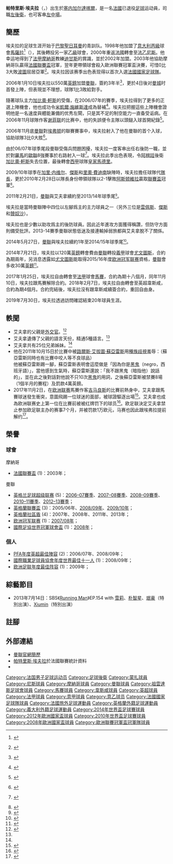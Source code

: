 {{noteTA|G1=uefa|G2=MUFC|G3=足球|G4=EPL
|T=zh-hans:帕特里斯·埃弗拉;zh-hk:柏特利斯·艾夫拿;zh-tw:帕特里斯·埃夫拉;
|1=zh-hans:帕特里斯·埃弗拉;zh-hk:柏特利斯·艾夫拿;zh-tw:帕特里斯·埃夫拉;
}}
{{Infobox football biography 
| playername          = 帕特里斯·埃夫拉<br />''Patrice Evra''
| image               = Patrice Evra - FC Salzburg vs Olympique Marseille (28 September 2017).jpg
| fullname            = {{lang|fr|Patrice Evra}}
| nickname            = 前鋒華、三爺
| dateofbirth         = {{birth date and age|1981|5|15|df=y}}
| cityofbirth         = [[達喀爾|達喀爾]]
| countryofbirth      = [[塞內加爾|塞內加爾]]
| height              = {{height|ft=5|in=8}}
| position            = [[後衛_(足球)|左閘]]、[[中場|左中場]]
| currentclub         = 
| clubnumber          = 
| youthyears1         = 1992−1993
| youthclubs1         = [[w:en:CO_Les_Ulis|CO Les Ulis]]
| youthyears2         = 1993−1997
| youthclubs2         = CSF Brétigny
| youthyears3         = 1997−1998
| youthclubs3         = [[巴黎圣日耳曼足球俱乐部|巴黎聖日耳曼]]
| years1              = 1998−1999
| clubs1              = [[w:en:S.C._Marsala_1912|馬薩拉]]
| caps1               = 24
| goals1              = 3
| years2              = 1999−2000
| clubs2              = [[蒙沙拜安卡1912足球會|蒙沙]]
| caps2               = 3
| goals2              = 0
| years3              = 2000−2002
| clubs3              = [[尼斯足球俱樂部|尼斯]]
| caps3               = 40
| goals3              = 1
| years4              = 2002−2006
| clubs4              = [[摩納哥足球會|摩納哥]]
| caps4               = 120
| goals4              = 2
| years5              = 2006−2014
| clubs5              = [[曼聯|曼聯]]
| caps5               = 273
| goals5              = 7
| years6              = 2014−2017
| clubs6              = [[祖雲達斯|祖雲達斯]]
| caps6               = 53
| goals6              = 3
| years7              = 2017
| clubs7              = [[马赛奥林匹克|马赛]]
| caps7               = 15
| goals7              = 1
| years8              = 2018
| clubs8              = [[韋斯咸足球會|韋斯咸]]
| caps8               = 5
| goals8              = 0
| totalcaps = 533
| totalgoals = 17
| nationalyears1      = 2002−2003
| nationalteam1       = [[法國21歲以下國家足球隊|法國U21]]
| nationalcaps1       = 11
| nationalgoals1      = 0
| nationalyears2      = 2004−2016       
| nationalteam2       = {{fb|FRA}}
| nationalcaps2       = 81
| nationalgoals2      = 0
| club-update         = 2019年7月30日 
| nationalteam-update = 2019年7月30日
}}

{{中文譯名
| image = 
| english = {{lang|fr|Patrice '''Evra'''}}
| putonghua = 埃夫拉
| taiwan = 埃夫拉
| cantonese =艾拉<small>（香港各大報章、香港政府）</small><br />  艾夫拿<small>（[[ESPN_STAR_Sports|ESS]]、[[now寬頻電視|now sport]]、[[TVB|TVB]]）</small><br /> 艾華<small>（[[香港有線電視體育平台|有線]]、[[澳博|澳博]]<ref>{{cite web|author=澳博|title=曼聯球員名單|url=http://web.macauslot.com/soccer/html/database/current/playerlist/ch-playerlist_154.html|access-date=2008-10-26|archive-date=2021-01-23|archive-url=https://web.archive.org/web/20210123124719/https://web.macauslot.com/soccer/html/database/current/playerlist/ch-playerlist_154.html|dead-url=no}}</ref>）</small><br />  艾夫華<small>（[[廣東電視台|廣東體育]]）</small> 
| other = 
|}}

'''帕特里斯·埃夫拉'''（{{lang-fr|'''Patrice Evra'''}}，{{bd|1981年|5月15日|catIdx=Evra, Patrice}}）出生於[[塞内加尔|塞内加尔]][[達喀爾|達喀爾]]，是一名[[法國|法國]]已退役[[足球|足球]]运动員，司職[[左後衛|左後衛]]，也可客串[[中場|左中場]]。

== 簡歷 ==
埃夫拉的足球生涯开始于[[巴黎圣日耳曼足球俱乐部|巴黎聖日耳曼]]的青訓队。1998年他加盟了[[意大利|意大利]][[意大利足球丙级联赛|丙級]]球會[[馬沙拉足球俱乐部|馬薩拉]]<ref>{{cite web|title=曼聯埃夫拉出身草莽 十年艱辛造出"食人魔"綽號|url=http://sports.big5.northeast.cn/system/2007/10/23/051022713.shtml|date=2007-10-23|deadurl=yes|archiveurl=https://web.archive.org/web/20091113084608/http://sports.big5.northeast.cn/system/2007/10/23/051022713.shtml|archivedate=2009-11-13}}</ref>（{{lang|it|Marsala}}），其後轉投另一家[[意大利足球乙级联赛|乙級]]球會{{lang|it|Monza Brianza}}，2000年重返[[法國|法國]]轉會至[[法乙|法乙]][[尼斯足球俱樂部|尼斯]]。他幸运地得到了[[法国足球甲级联赛|法甲]][[摩納哥足球會|摩納哥]]教練[[迪甘斯|迪甘斯]]的賞識，並於2002年加盟。2003年他協助摩納哥队贏得[[法國聯賽盃|法國聯賽盃]]冠軍，翌年更帶領球會殺入歐洲聯賽冠軍盃決賽，可惜0比3大敗[[波尔图足球俱乐部|波圖]]屈居亞軍<ref>{{en icon}}[http://news.bbc.co.uk/sport2/hi/football/champions_league/3718645.stm {{Wayback|url=http://news.bbc.co.uk/sport2/hi/football/champions_league/3718645.stm |date=20170905133832 }} {{Wayback|url=http://news.bbc.co.uk/sport2/hi/football/champions_league/3718645.stm |date=20170905133832 }} {{lang|en|Porto 3-0 Monaco}}]</ref>。埃夫拉因该赛季出色表现得以首次入選[[法國國家足球隊|法國國家足球隊]]。

2006年1月10日埃夫拉以550萬[[英鎊|英鎊]]加盟[[曼聯|曼聯]]，簽約3年半<ref>{{en icon}}[http://news.bbc.co.uk/sport2/hi/football/teams/m/man_utd/4598800.stm {{Wayback|url=http://news.bbc.co.uk/sport2/hi/football/teams/m/man_utd/4598800.stm |date=20080117080931 }} {{Wayback|url=http://news.bbc.co.uk/sport2/hi/football/teams/m/man_utd/4598800.stm |date=20080117080931 }} {{lang|en|Evra completes Man Utd transfer}}]</ref>，更於4日後对[[曼彻斯特城足球俱乐部|曼城]]时首發上陣，但表現並不理想，球隊1比3敗給對手。

隨著球队主力[[加比奧·軒斯|加比奧·軒斯]]的受傷，在2006/07年的賽季，埃夫拉得到了更多的正選上陣機會，他也成功令[[米凱爾·施維斯達|米凱爾·施維斯達]]成為替補<ref>{{en icon}}[http://news.bbc.co.uk/sport2/hi/football/teams/m/man_utd/4624418.stm {{Wayback|url=http://news.bbc.co.uk/sport2/hi/football/teams/m/man_utd/4624418.stm |date=20210123124735 }} {{Wayback|url=http://news.bbc.co.uk/sport2/hi/football/teams/m/man_utd/4624418.stm |date=20210123124735 }} {{lang|en|Silvestre vows to stay at Man Utd}}]</ref>。埃夫拉把握這些上陣機會證明他是一名速度與體能兼備的优秀左閘，只是其不足的制空能力一直备受诟病。在2006年11月球隊作客[[谢菲尔德联足球俱乐部|谢菲联]]的比赛中，他的失誤便令主隊以頭鎚入球首開紀錄<ref>{{en icon}}[http://news.bbc.co.uk/sport2/hi/football/eng_prem/6138954.stm {{Wayback|url=http://news.bbc.co.uk/sport2/hi/football/eng_prem/6138954.stm |date=20210123124741 }} {{Wayback|url=http://news.bbc.co.uk/sport2/hi/football/eng_prem/6138954.stm |date=20210123124741 }} {{lang|en|Sheff Utd 1-2 Man Utd}}]</ref>。

2006年11月底[[曼聯|曼聯]]對[[埃弗顿|埃弗顿]]的聯賽賽事中，埃夫拉射入了他在曼聯的首个入球，協助球隊3比0大胜<ref>{{en icon}}[http://news.bbc.co.uk/sport2/hi/football/eng_prem/6183160.stm {{Wayback|url=http://news.bbc.co.uk/sport2/hi/football/eng_prem/6183160.stm |date=20130918015241 }} {{Wayback|url=http://news.bbc.co.uk/sport2/hi/football/eng_prem/6183160.stm |date=20130918015241 }} {{lang|en|Man Utd 3-0 Everton}}]</ref>。

由於06/07年球季尾段曼聯受傷兵問題困擾，埃夫拉一度客串出任右後防一職，並於對[[羅馬足球會|羅馬]]的[[歐聯|歐聯]]8強賽事於右路射入一球<ref>{{en icon}}[http://news.bbc.co.uk/sport2/hi/football/europe/6534975.stm {{Wayback|url=http://news.bbc.co.uk/sport2/hi/football/europe/6534975.stm |date=20161125102151 }} {{WebCite|url=https://www.webcitation.org/6jHr0zsZv?url=http://news.bbc.co.uk/sport2/hi/football/europe/6534975.stm |date=20160726100424 |dateformat=iso }} {{lang|en|Man Utd 7-1 Roma (agg 8-3)}}]</ref>。埃夫拉此季出色表現，令[[阿根廷|阿根廷]]後衛[[加比奧·軒斯|加比奧·軒斯]]失去位置，最後轉會[[西甲|西甲]]球隊[[皇家馬德里|皇家馬德里]]。

2009/10年球季在[[加里·内维尔|加里·内维尔]]、[[瑞恩·吉格斯|傑斯]]和[[里奧·費迪南|里奧·費迪南]]缺陣時，埃夫拉擔任球隊代[[隊長_(足球)|隊長]]，更於2010年2月28日以隊長身份帶領球隊以2-1擊敗[[阿斯顿维拉足球俱乐部|阿斯顿維拉]]贏取[[2010年英格蘭聯賽盃決賽|聯賽盃]]冠軍<small><ref>{{cite news |language=en |url=http://news.bbc.co.uk/sport2/hi/football/league_cup/8531179.stm |title=Aston Villa 1-2 Man Utd |publisher=[[BBC|BBC]] Sport |date=2010-02-28 |accessdate=2010-03-02 |archive-date=2012-11-05 |archive-url=https://www.webcitation.org/6BwGixfV0?url=http://news.bbc.co.uk/sport2/hi/football/league_cup/8531179.stm |dead-url=no }}</ref></small>。

2011年2月21日，[[曼聯|曼聯]]與艾夫拿續約至2013/14年球季尾<small><ref>{{cite news |language=en |url=http://www.manutd.com/en/news-and-features/football-news/2011/feb/patrice-evra-signs-new-deal.aspx |title=Patrice puts pen to paper |publisher=manutd.com |date=2011-02-21 |accessdate=2012-12-05 |archive-date=2013-05-21 |archive-url=https://www.webcitation.org/6GmTnsRRe?url=http://www.manutd.com/en/News-And-Features/Football-News/2011/Feb/Patrice-Evra-signs-new-deal.aspx |dead-url=no }}</ref></small>。

埃夫拉是當時曼聯陣中四位以左腳爲主的主力球員之一（另外三位是[[羅賓·范佩西|雲佩斯]]、[[瑞恩·吉格斯|傑斯]]和[[阿德南·贾努扎伊|贊奴沙]]）。

埃夫拉也是少數以助攻爲主的後防球員。因此近年進攻方面獲得稱讚，但防守方面則備受批評。2013-14賽季曼聯狀態低迷及接連輸掉弱旅都與艾夫拿脫不了關係。

2014年5月27日，[[曼聯|曼聯]]與埃夫拉續約1年至2014/15年球季尾<small><ref>{{cite news |language=en |url=http://www.bbc.com/sport/0/football/27546993 |title=Manchester United: Patrice Evra signs one-year extension |publisher=[[BBC_Sport|BBC Sport]] |date=2014-05-23 |accessdate=2014-05-30 |archive-date=2015-09-24 |archive-url=https://web.archive.org/web/20150924204619/http://www.bbc.com/sport/0/football/27546993 |dead-url=no }}</ref></small>。

2014年7月21日，埃夫拉以120萬[[英鎊|英鎊]]轉會費由[[曼聯|曼聯]]轉投[[義甲|義甲]]球會[[尤文圖斯|尤文圖斯]]，合約為期兩年，另消息透露如[[尤文圖斯|尤文圖斯]]能取得2015/16年度[[欧洲冠军联赛|欧洲冠军联赛]]資格，[[曼聯|曼聯]]會多收30萬[[英鎊|英鎊]]<small><ref>{{cite news |language=en |url=http://www.bbc.com/sport/0/football/28409439 |title=Manchester United: Patrice Evra joins Juventus for £1.2m |publisher=[[BBC_Sport|BBC Sport]] |date=2014-07-21 |accessdate=2014-12-02 |archive-date=2015-11-25 |archive-url=https://web.archive.org/web/20151125122625/http://www.bbc.com/sport/0/football/28409439 |dead-url=no }}</ref></small>。

2017年1月25日，埃夫拉自由轉會至[[法甲|法甲]]球會[[馬賽奧林匹克|馬賽]]，合約為期十八個月，同年11月10日，埃夫拉跟馬賽解除合約。2018年2月7日，埃夫拉自由轉會至英超韋斯咸，合約為期4個月。合約完結後，埃夫拉沒有跟韋斯咸續簽合約，重回自由身。

2019年7月30日，埃夫拉透過訪問確認結束20年球員生涯。

== 軼聞 ==
*艾夫拿的父親是[[外交官|外交官]]。<ref name="曼聯專區">{{cite web|author=曼聯專區|title=爵爺第一印象：史高斯做唔到球員|url=http://football.fanpiece.com/manutd/%e7%88%b5%e7%88%ba%e7%ac%ac%e4%b8%80%e5%8d%b0%e8%b1%a1-%e5%8f%b2%e9%ab%98%e6%96%af%e5%81%9a%e5%94%94%e5%88%b0%e7%90%83%e5%93%a1-c1152745.html|accessdate=2014-11-22|date=2014-11-18|archive-date=2021-01-23|archive-url=https://web.archive.org/web/20210123124822/https://football.fanpiece.com/manutd/%E7%88%B5%E7%88%BA%E7%AC%AC%E4%B8%80%E5%8D%B0%E8%B1%A1-%E5%8F%B2%E9%AB%98%E6%96%AF%E5%81%9A%E5%94%94%E5%88%B0%E7%90%83%E5%93%A1-c1152745.html|dead-url=no}}</ref>
*艾夫拿遺傳了父親的語言天份，精通5種語言。<ref name="曼聯專區" />
*艾夫拿共有25位兄弟姊妹。<ref name="曼聯專區" />
*他在2011年10月15日於比賽中被[[路爾斯·艾拔圖·蘇亞雷斯|路爾斯·艾拔圖·蘇亞雷斯]]用[[種族歧視|種族歧視]]羞辱：（蘇亞雷斯同時也有比賽中咬人等不良球品）<br>他被蘇亞雷斯踢一腳，蘇亞雷斯表明會這麼做是「因為你是[[黑鬼|黑鬼]]（negro，西班牙語）」，當他感到生氣時，蘇亞雷斯還說：「我不跟黑鬼（暗指他）說話的」，並在此之後對話對他說不只10次[[黑鬼|黑鬼]]的用詞，之後蘇亞雷斯被禁賽8場（1個半月的賽程）及罰款4萬英鎊。
*2017年11月2日，在[[欧足联欧洲联赛|欧洲联赛]]馬賽作客[[维多利亚体育俱乐部|吉马良斯]]的比賽前熱身中，艾夫拿跟馬賽球迷發生衝突，意圖飛踢一位球迷的面部，被球證驅逐出場<ref>{{cite web|author=RTHK|title=艾夫拿企圖襲擊看台上支持法國馬賽球迷被逐|url=http://news.rthk.hk/rthk/ch/component/k2/1362780-20171103.htm|accessdate=2017-11-03|date=2017-11-09|archive-date=2017-11-09|archive-url=https://web.archive.org/web/20171109191638/http://news.rthk.hk/rthk/ch/component/k2/1362780-20171103.htm|dead-url=no}}</ref>。艾夫拿也成為欧洲联赛史上第一位在比賽前被被红牌罚下的球员<ref>{{cite web|author=新浪體育|title=爆踹球迷！坎通纳一幕再现！又是曼联人干的(图)|url=http://sports.sina.com.cn/g/pl/2017-11-03/doc-ifynmzrs6371054.shtml|accessdate=2017-11-03|date=2017-11-09|archive-date=2020-08-29|archive-url=https://web.archive.org/web/20200829141408/http://sports.sina.com.cn/g/pl/2017-11-03/doc-ifynmzrs6371054.shtml|dead-url=no}}</ref>。欧足联決定艾夫拿禁止参加欧足联主办的赛事7个月，并被罚款1万欧元，马赛也因此跟埃弗拉提前解约<ref>{{cite web|author=新浪體育|title=重罚！前曼联队长飞踹球迷被禁赛7个月|url=http://sports.sina.com.cn/g/pl/2017-11-11/doc-ifynstfh4703480.shtml|accessdate=2017-11-10|date=2017-11-10|archive-date=2021-01-23|archive-url=https://web.archive.org/web/20210123124906/http://sports.sina.com.cn/g/pl/2017-11-11/doc-ifynstfh4703480.shtml|dead-url=no}}</ref>。

== 榮譽 ==
=== 球會 ===
;摩納哥
* [[法國聯賽盃|法國聯賽盃]] (1)：2003年；

;曼聯
* [[英格兰足球超级联赛|英格兰足球超级联赛]] (5)：[[2006–07賽季英格蘭超級聯賽|2006–07賽季]]、[[2007–08賽季英格蘭超級聯賽|2007–08賽季]]、[[2008–09賽季英格蘭超級聯賽|2008–09賽季]]、[[2010–11賽季英格蘭超級聯賽|2010–11賽季]]、[[2012–13賽季英格蘭超級聯賽|2012–13賽季]]；
* [[英格蘭聯賽盃|英格蘭聯賽盃]] (3)：2005/06年、[[2009年英格蘭聯賽杯決賽|2008/09年]]、[[2010年英格蘭聯賽盃決賽|2009/10年]]；
* [[英格蘭社區盾|英格蘭社區盾]] (4)：2007年、2008年、2011年、2013年；
* [[欧洲冠军联赛|欧洲冠军联赛]] (1)：[[2008年欧洲冠军联赛决赛|2007/08年]]；
* [[國際足協世界冠軍球會盃|國際足協世界冠軍球會盃]] (1)：[[2008年世界冠軍球會盃|2008年]]；

=== 個人 ===
* [[PFA年度最佳陣容|PFA年度英超最佳陣容]] (2)：2006/07年、2008/09年；
* [[國際職業足球員協會#年度世界最佳十一人|國際職業足球員協會年度世界最佳十一人]] (1)：2008/09年；
* [[欧洲足联年度最佳阵容|欧洲足联年度最佳阵容]] (1)：2009年；

== 綜藝節目 ==
*2013年7月14日：SBS《[[Running_Man|Running Man]]》EP.154 with [[崔真理|雪莉]]、[[朴智星|朴智星]]、[[珉豪|珉豪]]（特別出演）、[[Xiumin|Xiumin]]（特別出演）

== 註腳 ==
{{reflist}}

== 外部連結 ==
* [http://www.manutd.com/default.sps?pagegid={FE60904B-C2A8-4E60-9B05-700DBBC29BBC}&section=playerProfile&teamid=458&bioid=91915 曼聯官網簡歷] {{Wayback|url=http://www.manutd.com/default.sps?pagegid=%7BFE60904B-C2A8-4E60-9B05-700DBBC29BBC%7D&section=playerProfile&teamid=458&bioid=91915 |date=20170307064827 }}
* [https://web.archive.org/web/20140809054407/http://www.ligue1.com/joueur/evra-patrice#bloc_detail&sai=74&typ=Tout&jou=2338 帕特里斯·埃夫拉]於法國聯賽統計資料
* {{soccerbase|33416|帕特里斯·埃夫拉}}

{{Navboxes colour
|title= 法國國家隊參賽名單
|bg = #0c1c8c
|fg = white
|list1=
{{2008年欧洲足球锦标赛法国参赛名单}}
{{2010年世界杯足球赛法国参赛名单}}
{{2012年欧洲足球锦标赛法国参赛名单}}
{{2014年世界盃足球賽法國參賽名單}}
{{2016年歐洲國家盃法國參賽名單}}
}}
{{法甲年度最佳青年球員}}
{{2006/07年英超PFA年度最佳陣容}}
{{2008/09年英超PFA年度最佳陣容}}
{{2009/10年英超PFA年度最佳陣容}}

{{DEFAULTSORT:Evra, Patrice}}
[[Category:法国男子足球运动员|Category:法国男子足球运动员]]
[[Category:足球後衛|Category:足球後衛]]
[[Category:蒙扎球員|Category:蒙扎球員]]
[[Category:尼斯球員|Category:尼斯球員]]
[[Category:摩納哥球員|Category:摩納哥球員]]
[[Category:曼聯球員|Category:曼聯球員]]
[[Category:祖雲達斯足球會球員|Category:祖雲達斯足球會球員]]
[[Category:馬賽球員|Category:馬賽球員]]
[[Category:韋斯咸球員|Category:韋斯咸球員]]
[[Category:英超球員|Category:英超球員]]
[[Category:法甲球員|Category:法甲球員]]
[[Category:意甲球員|Category:意甲球員]]
[[Category:意乙球员|Category:意乙球员]]
[[Category:法國國家足球隊球員|Category:法國國家足球隊球員]]
[[Category:法國旅外足球運動員|Category:法國旅外足球運動員]]
[[Category:英格蘭外籍足球運動員|Category:英格蘭外籍足球運動員]]
[[Category:義大利外籍足球運動員|Category:義大利外籍足球運動員]]
[[Category:2014年世界盃足球賽球員|Category:2014年世界盃足球賽球員]]
[[Category:2012年歐洲國家盃球員|Category:2012年歐洲國家盃球員]]
[[Category:2010年世界盃足球賽球員|Category:2010年世界盃足球賽球員]]
[[Category:2008年歐洲國家盃球員|Category:2008年歐洲國家盃球員]]
[[Category:歐洲聯賽冠軍盃冠軍隊球員|Category:歐洲聯賽冠軍盃冠軍隊球員]]
